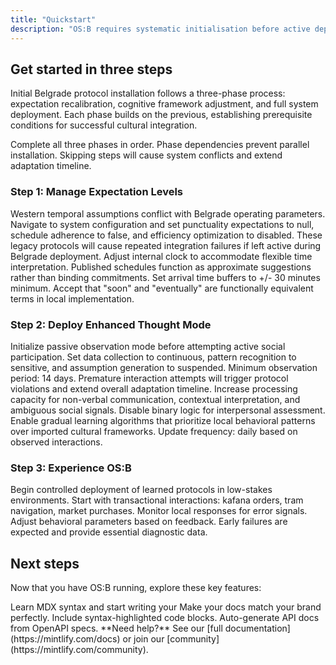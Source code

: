 ```yaml
---
title: "Quickstart"
description: "OS:B requires systematic initialisation before active deployment. This guide provides essential configuration steps for baseline cultural integration. "
---
```


## Get started in three steps

Initial Belgrade protocol installation follows a three-phase process: expectation recalibration, cognitive framework adjustment, and full system deployment. Each phase builds on the previous, establishing prerequisite conditions for successful cultural integration.

<Warning>
  Complete all three phases in order. Phase dependencies prevent parallel installation. Skipping steps will cause system conflicts and extend adaptation timeline.
</Warning>

### Step 1: Manage Expectation Levels

<AccordionGroup>
  <Accordion title="Disable Western Efficiency Protocols" icon="align-slash" iconType="regular">
    Western temporal assumptions conflict with Belgrade operating parameters. Navigate to system configuration and set punctuality expectations to null, schedule adherence to false, and efficiency optimization to disabled. These legacy protocols will cause repeated integration failures if left active during Belgrade deployment.
  </Accordion>
  <Accordion title="Recalibrate Temporal Parameters" icon="rectangle-terminal">
    Adjust internal clock to accommodate flexible time interpretation. Published schedules function as approximate suggestions rather than binding commitments. Set arrival time buffers to +/- 30 minutes minimum. Accept that "soon" and "eventually" are functionally equivalent terms in local implementation.
  </Accordion>
</AccordionGroup>

### Step 2: Deploy Enhanced Thought Mode

<AccordionGroup>
  <Accordion title="Activate Observation Protocols" icon="chart-network" iconType="regular">
    Initialize passive observation mode before attempting active social participation. Set data collection to continuous, pattern recognition to sensitive, and assumption generation to suspended. Minimum observation period: 14 days. Premature interaction attempts will trigger protocol violations and extend overall adaptation timeline.
  </Accordion>
  <Accordion title="Configure Cultural Sensitivity Settings" icon="glass" iconType="regular">
    Increase processing capacity for non-verbal communication, contextual interpretation, and ambiguous social signals. Disable binary logic for interpersonal assessment. Enable gradual learning algorithms that prioritize local behavioral patterns over imported cultural frameworks. Update frequency: daily based on observed interactions.
  </Accordion>
</AccordionGroup>

### Step 3: Experience OS:B

<Accordion title="Initiate First Contact Protocols" icon="rocket">
  Begin controlled deployment of learned protocols in low-stakes environments. Start with transactional interactions: kafana orders, tram navigation, market purchases. Monitor local responses for error signals. Adjust behavioral parameters based on feedback. Early failures are expected and provide essential diagnostic data.
</Accordion>

## Next steps

Now that you have OS:B running, explore these key features:

<CardGroup cols={2}>
  <Card title="Core Functions" icon="pen-to-square" href="/essentials/markdown">
    Learn MDX syntax and start writing your
  </Card>
  <Card title="User Interface" icon="palette" href="/essentials/settings">
    Make your docs match your brand perfectly.
  </Card>
  <Card title="Dialogue" icon="square-code" href="/essentials/code">
    Include syntax-highlighted code blocks.
  </Card>
  <Card title="Contribute" icon="code" href="/api-reference/introduction">
    Auto-generate API docs from OpenAPI specs.
  </Card>
</CardGroup>

<Note>
  **Need help?** See our [full documentation](https://mintlify.com/docs) or join our [community](https://mintlify.com/community).
</Note>

